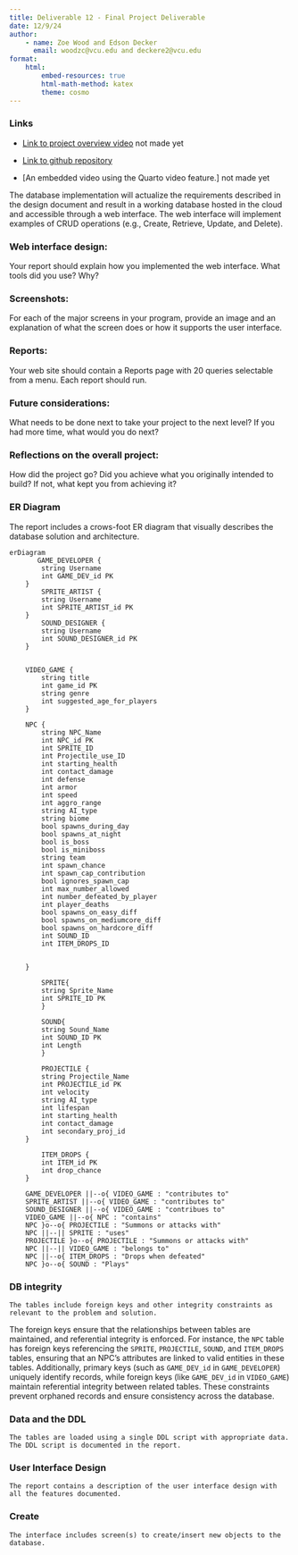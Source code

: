 ```yaml
---
title: Deliverable 12 - Final Project Deliverable
date: 12/9/24
author:
    - name: Zoe Wood and Edson Decker
      email: woodzc@vcu.edu and deckere2@vcu.edu
format:
    html:
        embed-resources: true
        html-math-method: katex
        theme: cosmo
---
```


### Links
* [Link to project overview video]() not made yet

* [Link to github repository](https://github.com/zcwood/cmsc408deliverable12.git)

* [An embedded video using the Quarto video feature.] not made yet 


The database implementation will actualize the requirements described in the design document and result in a working database hosted in the cloud and accessible through a web interface.  The web interface will implement examples of CRUD operations (e.g., Create, Retrieve, Update, and Delete).


### Web interface design: 
Your report should explain how you implemented the web interface.  What tools did you use?  Why?

### Screenshots: 
For each of the major screens in your program, provide an image and an explanation of what the screen does or how it supports the user interface.

### Reports: 
Your web site should contain a Reports page with 20 queries selectable from a menu.  Each report should run.

### Future considerations:
 What needs to be done next to take your project to the next level? If you had more time, what would you do next?

### Reflections on the overall project: 
How did the project go? Did you achieve what you originally intended to build? If not, what kept you from achieving it?

### ER Diagram
The report includes a crows-foot ER diagram that visually describes the database solution and architecture.
```mermaid
erDiagram
       GAME_DEVELOPER {
        string Username
        int GAME_DEV_id PK
    }
        SPRITE_ARTIST {
        string Username
        int SPRITE_ARTIST_id PK
    }
        SOUND_DESIGNER {
        string Username
        int SOUND_DESIGNER_id PK
    }


    VIDEO_GAME {
        string title
        int game_id PK
        string genre
        int suggested_age_for_players
    }

    NPC {
        string NPC_Name
        int NPC_id PK
        int SPRITE_ID
        int Projectile_use_ID
        int starting_health
        int contact_damage
        int defense
        int armor
        int speed
        int aggro_range
        string AI_type
        string biome
        bool spawns_during_day
        bool spawns_at_night
        bool is_boss
        bool is_miniboss
        string team
        int spawn_chance
        int spawn_cap_contribution
        bool ignores_spawn_cap
        int max_number_allowed
        int number_defeated_by_player
        int player_deaths
        bool spawns_on_easy_diff
        bool spawns_on_mediumcore_diff
        bool spawns_on_hardcore_diff
        int SOUND_ID
        int ITEM_DROPS_ID


    }

        SPRITE{
        string Sprite_Name
        int SPRITE_ID PK
        }

        SOUND{
        string Sound_Name
        int SOUND_ID PK
        int Length
        }

        PROJECTILE {
        string Projectile_Name
        int PROJECTILE_id PK
        int velocity
        string AI_type
        int lifespan
        int starting_health
        int contact_damage
        int secondary_proj_id
    }

        ITEM_DROPS {
        int ITEM_id PK
        int drop_chance
    }

    GAME_DEVELOPER ||--o{ VIDEO_GAME : "contributes to"
    SPRITE_ARTIST ||--o{ VIDEO_GAME : "contributes to"
    SOUND_DESIGNER ||--o{ VIDEO_GAME : "contribues to"
    VIDEO_GAME ||--o{ NPC : "contains"
    NPC }o--o{ PROJECTILE : "Summons or attacks with"
    NPC ||--|| SPRITE : "uses"
    PROJECTILE }o--o{ PROJECTILE : "Summons or attacks with"
    NPC ||--|| VIDEO_GAME : "belongs to"
    NPC ||--o{ ITEM_DROPS : "Drops when defeated"
    NPC }o--o{ SOUND : "Plays"
  ```

### DB integrity
    The tables include foreign keys and other integrity constraints as relevant to the problem and solution.

 The foreign keys ensure that the relationships between tables are maintained, and
 referential integrity is enforced. For instance, the `NPC` table has foreign keys   referencing the `SPRITE`, `PROJECTILE`, `SOUND`, and `ITEM_DROPS` tables, ensuring   that an NPC's attributes are linked to valid entities in these tables.    Additionally, primary keys (such as `GAME_DEV_id` in `GAME_DEVELOPER`) uniquely   identify records, while foreign keys (like `GAME_DEV_id` in `VIDEO_GAME`) maintain referential integrity between related tables. These constraints prevent orphaned records and ensure consistency across the database.


### Data and the DDL
    The tables are loaded using a single DDL script with appropriate data. The DDL script is documented in the report.

### User Interface Design
    The report contains a description of the user interface design with all the features documented.

### Create
    The interface includes screen(s) to create/insert new objects to the database.
